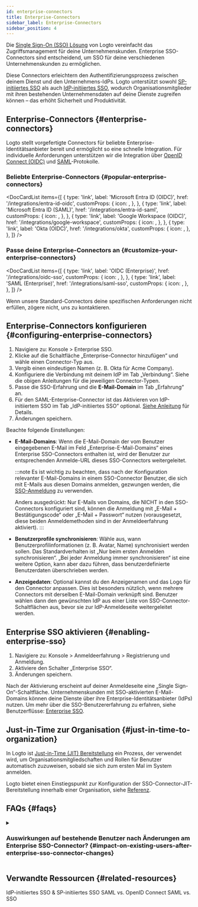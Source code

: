 ```yaml
---
id: enterprise-connectors
title: Enterprise-Connectors
sidebar_label: Enterprise-Connectors
sidebar_position: 4
---
```



Die [Single Sign-On (SSO) Lösung](/end-user-flows/enterprise-sso) von Logto vereinfacht das Zugriffsmanagement für deine Unternehmenskunden. Enterprise SSO-Connectors sind entscheidend, um SSO für deine verschiedenen Unternehmenskunden zu ermöglichen.

Diese Connectors erleichtern den Authentifizierungsprozess zwischen deinem Dienst und den Unternehmens-IdPs. Logto unterstützt sowohl [SP-initiiertes SSO](/end-user-flows/enterprise-sso/sp-initiated-sso) als auch [IdP-initiiertes SSO](/end-user-flows/enterprise-sso/idp-initiated-sso), wodurch Organisationsmitglieder mit ihren bestehenden Unternehmensdaten auf deine Dienste zugreifen können – das erhöht Sicherheit und Produktivität.

## Enterprise-Connectors \{#enterprise-connectors}

Logto stellt vorgefertigte Connectors für beliebte Enterprise-Identitätsanbieter bereit und ermöglicht so eine schnelle Integration. Für individuelle Anforderungen unterstützen wir die Integration über [OpenID Connect (OIDC)](https://auth.wiki/openid-connect) und [SAML](https://auth.wiki/saml)-Protokolle.

### Beliebte Enterprise-Connectors \{#popular-enterprise-connectors}

<DocCardList
  items={[
    {
      type: 'link',
      label: 'Microsoft Entra ID (OIDC)',
      href: '/integrations/entra-id-oidc',
      customProps: {
        icon: <MicrosoftEntraId />,
      },
    },
    {
      type: 'link',
      label: 'Microsoft Entra ID (SAML)',
      href: '/integrations/entra-id-saml',
      customProps: {
        icon: <MicrosoftEntraId />,
      },
    },
    {
      type: 'link',
      label: 'Google Workspace (OIDC)',
      href: '/integrations/google-workspace',
      customProps: {
        icon: <GoogleWorkspace />,
      },
    },
    {
      type: 'link',
      label: 'Okta (OIDC)',
      href: '/integrations/okta',
      customProps: {
        icon: <Okta />,
      },
    },
  ]}
/>

### Passe deine Enterprise-Connectors an \{#customize-your-enterprise-connectors}

<DocCardList
  items={[
    {
      type: 'link',
      label: 'OIDC (Enterprise)',
      href: '/integrations/oidc-sso',
      customProps: {
        icon: <Oidc />,
      },
    },
    {
      type: 'link',
      label: 'SAML (Enterprise)',
      href: '/integrations/saml-sso',
      customProps: {
        icon: <Saml />,
      },
    },
  ]}
/>

Wenn unsere Standard-Connectors deine spezifischen Anforderungen nicht erfüllen, zögere nicht, uns zu kontaktieren.

## Enterprise-Connectors konfigurieren \{#configuring-enterprise-connectors}

1. Navigiere zu: <CloudLink to="/enterprise-sso">Konsole > Enterprise SSO</CloudLink>.
2. Klicke auf die Schaltfläche „Enterprise-Connector hinzufügen“ und wähle einen Connector-Typ aus.
3. Vergib einen eindeutigen Namen (z. B. Okta für Acme Company).
4. Konfiguriere die Verbindung mit deinem IdP im Tab „Verbindung“. Siehe die obigen Anleitungen für die jeweiligen Connector-Typen.
5. Passe die SSO-Erfahrung und die **E-Mail-Domain** im Tab „Erfahrung“ an.
6. Für den SAML-Enterprise-Connector ist das Aktivieren von IdP-initiiertem SSO im Tab „IdP-initiiertes SSO“ optional. [Siehe Anleitung](/end-user-flows/enterprise-sso/idp-initiated-sso) für Details.
7. Änderungen speichern.

Beachte folgende Einstellungen:

- **E-Mail-Domains**: Wenn die E-Mail-Domain der vom Benutzer eingegebenen E-Mail im Feld „Enterprise-E-Mail-Domains“ eines Enterprise SSO-Connectors enthalten ist, wird der Benutzer zur entsprechenden Anmelde-URL dieses SSO-Connectors weitergeleitet.

  :::note
  Es ist wichtig zu beachten, dass nach der Konfiguration relevanter E-Mail-Domains in einem SSO-Connector Benutzer, die sich mit E-Mails aus diesen Domains anmelden, gezwungen werden, die [SSO-Anmeldung](/end-user-flows/enterprise-sso) zu verwenden.

  Anders ausgedrückt: Nur E-Mails von Domains, die NICHT in den SSO-Connectors konfiguriert sind, können die Anmeldung mit „E-Mail + Bestätigungscode“ oder „E-Mail + Passwort“ nutzen (vorausgesetzt, diese beiden Anmeldemethoden sind in der Anmeldeerfahrung aktiviert).
  :::

- **Benutzerprofile synchronisieren**: Wähle aus, wann Benutzerprofilinformationen (z. B. Avatar, Name) synchronisiert werden sollen. Das Standardverhalten ist „Nur beim ersten Anmelden synchronisieren“. „Bei jeder Anmeldung immer synchronisieren“ ist eine weitere Option, kann aber dazu führen, dass benutzerdefinierte Benutzerdaten überschrieben werden.
- **Anzeigedaten**: Optional kannst du den Anzeigenamen und das Logo für den Connector anpassen. Dies ist besonders nützlich, wenn mehrere Connectors mit derselben E-Mail-Domain verknüpft sind. Benutzer wählen dann den gewünschten IdP aus einer Liste von SSO-Connector-Schaltflächen aus, bevor sie zur IdP-Anmeldeseite weitergeleitet werden.

## Enterprise SSO aktivieren \{#enabling-enterprise-sso}

1. Navigiere zu: <CloudLink to="/sign-in-experience/sign-up-and-sign-in">Konsole > Anmeldeerfahrung > Registrierung und Anmeldung</CloudLink>.
2. Aktiviere den Schalter „Enterprise SSO“.
3. Änderungen speichern.

Nach der Aktivierung erscheint auf deiner Anmeldeseite eine „Single Sign-On“-Schaltfläche. Unternehmenskunden mit SSO-aktivierten E-Mail-Domains können deine Dienste über ihre Enterprise-Identitätsanbieter (IdPs) nutzen. Um mehr über die SSO-Benutzererfahrung zu erfahren, siehe Benutzerflüsse: [Enterprise SSO](/end-user-flows/enterprise-sso).

## Just-in-Time zur Organisation \{#just-in-time-to-organization}

In Logto ist [Just-in-Time (JIT) Bereitstellung](https://auth.wiki/jit-provisioning) ein Prozess, der verwendet wird, um Organisationsmitgliedschaften und Rollen für Benutzer automatisch zuzuweisen, sobald sie sich zum ersten Mal im System anmelden.

Logto bietet einen Einstiegspunkt zur Konfiguration der SSO-Connector-JIT-Bereitstellung innerhalb einer Organisation, siehe [Referenz](/organizations/just-in-time-provisioning).

## FAQs \{#faqs}

<details>
<summary>

### Auswirkungen auf bestehende Benutzer nach Änderungen am Enterprise SSO-Connector? \{#impact-on-existing-users-after-enterprise-sso-connector-changes}

</summary>

- SSO hinzufügen: Die SSO-Identitäten werden mit bestehenden Konten verknüpft, wenn die E-Mail übereinstimmt.
- SSO entfernen: Entfernt SSO-Identitäten, die mit dem Konto verknüpft sind, behält aber Benutzerkonten bei und fordert Benutzer auf, alternative Verifizierungsmethoden einzurichten.

</details>

## Verwandte Ressourcen \{#related-resources}

<Url href="https://blog.logto.io/idp-vs-sp-initiated-sso">
  IdP-initiiertes SSO & SP-initiiertes SSO
</Url>
<Url href="https://blog.logto.io/differences-between-saml-and-oidc">SAML vs. OpenID Connect</Url>
<Url href="https://blog.logto.io/sso-vs-saml">SAML vs. SSO</Url>
